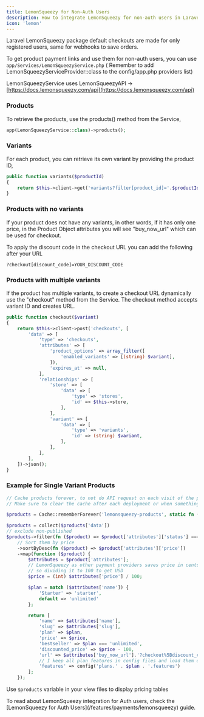 ```yaml
---
title: LemonSqueezy for Non-Auth Users
description: How to integrate LemonSqueezy for non-auth users in Laravel
icon: 'lemon'
---
```


Laravel LemonSqueezy package default checkouts are made for only registered users, same for webhooks to save orders.&#x20;

To get product payment links and use them for non-auth users, you can use `app/Services/LemonSqueezyService.php` ( Remember to add LemonSqueezyServiceProvider::class to the config/app.php providers list)

LemonSqueezyService uses LemonSqueezyAPI -> [https://docs.lemonsqueezy.com/api](https://docs.lemonsqueezy.com/api)

### Products

To retrieve the products, use the products() method from the Service,

```php
app(LemonSqueezyService::class)->products();
```

### Variants

For each product, you can retrieve its own variant by providing the product ID,

```php
public function variants($productId)
{
    return $this->client->get('variants?filter[product_id]='.$productId)->json();
}
```

### Products with no variants

If your product does not have any variants, in other words, if it has only one price, in the Product Object attributes you will see "buy\_now\_url" which can be used for checkout.

<Tip>
To apply the discount code in the checkout URL you can add the following after your URL

`?checkout[discount_code]=YOUR_DISCOUNT_CODE`
</Tip>

### Products with multiple variants

If the product has multiple variants, to create a checkout URL dynamically use the "checkout" method from the Service. The checkout method accepts variant ID and creates URL.

```php
public function checkout($variant)
{
    return $this->client->post('checkouts', [
        'data' => [
            'type' => 'checkouts',
            'attributes' => [
                'product_options' => array_filter([
                    'enabled_variants' => [(string) $variant],
                ]),
                'expires_at' => null,
            ],
            'relationships' => [
                'store' => [
                    'data' => [
                        'type' => 'stores',
                        'id' => $this->store,
                    ],
                ],
                'variant' => [
                    'data' => [
                        'type' => 'variants',
                        'id' => (string) $variant,
                    ],
                ],
            ],
        ],
    ])->json();
}
```

### Example for Single Variant Products

```php
// Cache products forever, to not do API request on each visit of the page
// Make sure to clear the cache after each deployment or when something changes in Product data

$products = Cache::rememberForever('lemonsqueezy-products', static fn () => app(LemonSqueezyService::class)->products());

$products = collect($products['data'])
// exclude non-published
$products->filter(fn ($product) => $product['attributes']['status'] === 'published')
    // Sort them by price
    ->sortByDesc(fn ($product) => $product['attributes']['price'])
    ->map(function ($product) {
        $attributes = $product['attributes'];
        // LemonSqueezy as other payment providers saves price in cents,
        // so dividing it to 100 to get USD
        $price = (int) $attributes['price'] / 100;

        $plan = match ($attributes['name']) {
            'Starter' => 'starter',
            default => 'unlimited'
        };

        return [
            'name' => $attributes['name'],
            'slug' => $attributes['slug'],
            'plan' => $plan,
            'price' => $price,
            'bestseller' => $plan === 'unlimited',
            'discounted_price' => $price - 100,
            'url' => $attributes['buy_now_url'].'?checkout%5Bdiscount_code%5D=LAUNCH10OFF',
            // I keep all plan features in config files and load them dynamically based on plan slug
            'features' => config('plans.' . $plan . '.features')
        ];
    });
```

Use `$products` variable in your view files to display pricing tables

<Tip>
    To read about LemonSqueezy integration for Auth users, check the [LemonSqueezy for Auth Users](/features/payments/lemonsqueezy) guide.
</Tip>
